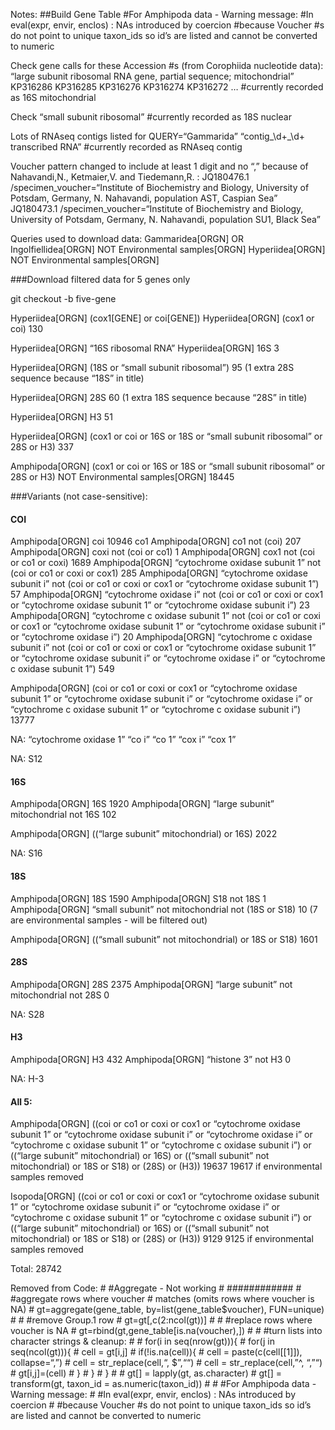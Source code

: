 Notes:
##Build Gene Table
#For Amphipoda data - Warning message:
#In eval(expr, envir, enclos) : NAs introduced by coercion
#because Voucher #s do not point to unique taxon_ids so id's are listed and cannot be converted to numeric

Check gene calls for these Accession #s (from Corophiida nucleotide data):
"large subunit ribosomal RNA gene,
            partial sequence; mitochondrial"
KP316286 KP316285 KP316276 KP316274 KP316272 ...
#currently recorded as 16S mitochondrial

Check "small subunit ribosomal"
#currently recorded as 18S nuclear

Lots of RNAseq contigs listed for QUERY="Gammarida"
"contig_\\d+_\\d+ transcribed RNA"
#currently recorded as RNAseq contig

Voucher pattern changed to include at least 1 digit and no "," because of Nahavandi,N., Ketmaier,V. and Tiedemann,R. :
JQ180476.1 /specimen_voucher="Institute of Biochemistry and Biology, University of Potsdam, Germany, N. Nahavandi, population AST, Caspian Sea"
JQ180473.1 /specimen_voucher="Institute of Biochemistry and Biology, University of Potsdam, Germany, N. Nahavandi, population SU1, Black Sea"

Queries used to download data:
Gammaridea[ORGN] OR Ingolfiellidea[ORGN] NOT Environmental samples[ORGN] 
Hyperiidea[ORGN] NOT Environmental samples[ORGN]

###Download filtered data for 5 genes only

git checkout -b five-gene

Hyperiidea[ORGN] (cox1[GENE] or coi[GENE]) 
Hyperiidea[ORGN] (cox1 or coi) 
130

Hyperiidea[ORGN] "16S ribosomal RNA"
Hyperiidea[ORGN] 16S
3

Hyperiidea[ORGN] (18S or "small subunit ribosomal")
95 (1 extra 28S sequence because "18S" in title)

Hyperiidea[ORGN] 28S
60 (1 extra 18S sequence because "28S" in title)

Hyperiidea[ORGN] H3
51

Hyperiidea[ORGN] (cox1 or coi or 16S or 18S or "small subunit ribosomal" or 28S or H3)
337

Amphipoda[ORGN] (cox1 or coi or 16S or 18S or "small subunit ribosomal" or 28S or H3) NOT Environmental samples[ORGN]
18445

###Variants (not case-sensitive):

#### COI

Amphipoda[ORGN] coi
10946
co1
Amphipoda[ORGN] co1 not (coi)
207
Amphipoda[ORGN] coxi not (coi or co1)
1
Amphipoda[ORGN] cox1 not (coi or co1 or coxi)
1689
Amphipoda[ORGN] "cytochrome oxidase subunit  1" not (coi or co1 or coxi or cox1)
285
Amphipoda[ORGN] "cytochrome oxidase subunit  i" not (coi or co1 or coxi or cox1 or "cytochrome oxidase subunit  1")
57
Amphipoda[ORGN] "cytochrome oxidase i" not (coi or co1 or coxi or cox1 or "cytochrome oxidase subunit 1" or "cytochrome oxidase subunit i")
23
Amphipoda[ORGN] "cytochrome c oxidase subunit 1" not (coi or co1 or coxi or cox1 or "cytochrome oxidase subunit 1" or "cytochrome oxidase subunit i" or "cytochrome oxidase i")
20
Amphipoda[ORGN] "cytochrome c oxidase subunit i" not (coi or co1 or coxi or cox1 or "cytochrome oxidase subunit 1" or "cytochrome oxidase subunit i" or "cytochrome oxidase i" or "cytochrome c oxidase subunit 1") 
549

Amphipoda[ORGN] (coi or co1 or coxi or cox1 or "cytochrome oxidase subunit 1" or "cytochrome oxidase subunit i" or "cytochrome oxidase i" or "cytochrome c oxidase subunit 1" or "cytochrome c oxidase subunit i") 
13777

NA:
"cytochrome oxidase 1"
"co i"
"co 1"
"cox i"
"cox 1"

NA:
S12

#### 16S

Amphipoda[ORGN] 16S
1920
Amphipoda[ORGN] "large subunit" mitochondrial not 16S 
102

Amphipoda[ORGN] (("large subunit" mitochondrial) or 16S)
2022

NA:
S16

#### 18S

Amphipoda[ORGN] 18S
1590
Amphipoda[ORGN] S18 not 18S
1
Amphipoda[ORGN] "small subunit" not mitochondrial not (18S or S18)
10 (7 are environmental samples - will be filtered out)

Amphipoda[ORGN] (("small subunit" not mitochondrial) or 18S or S18)
1601

#### 28S

Amphipoda[ORGN] 28S
2375
Amphipoda[ORGN] "large subunit" not mitochondrial not 28S
0

NA:
S28

#### H3

Amphipoda[ORGN] H3
432
Amphipoda[ORGN] "histone 3" not H3
0

NA:
H-3

#### All 5:
Amphipoda[ORGN] ((coi or co1 or coxi or cox1 or "cytochrome oxidase subunit 1" or "cytochrome oxidase subunit i" or "cytochrome oxidase i" or "cytochrome c oxidase subunit 1" or "cytochrome c oxidase subunit i") or (("large subunit" mitochondrial) or 16S) or (("small subunit" not mitochondrial) or 18S or S18) or (28S) or (H3))
19637
19617 if environmental samples removed

Isopoda[ORGN] ((coi or co1 or coxi or cox1 or "cytochrome oxidase subunit 1" or "cytochrome oxidase subunit i" or "cytochrome oxidase i" or "cytochrome c oxidase subunit 1" or "cytochrome c oxidase subunit i") or (("large subunit" mitochondrial) or 16S) or (("small subunit" not mitochondrial) or 18S or S18) or (28S) or (H3))
9129
9125 if environmental samples removed

Total: 28742


Removed from Code:
# #Aggregate - Not working
# ############
# #aggregate rows where voucher # matches (omits rows where voucher is NA)
# gt=aggregate(gene_table, by=list(gene_table$voucher), FUN=unique)
# 
# #remove Group.1 row
# gt=gt[,c(2:ncol(gt))]
# 
# #replace rows where voucher is NA
# gt=rbind(gt,gene_table[is.na(voucher),])
# 
# #turn lists into character strings & cleanup:
# 
# for(i in seq(nrow(gt))){
#   for(j in seq(ncol(gt))){
#     cell = gt[i,j]
#     if(!is.na(cell)){
#       cell = paste(c(cell[[1]]), collapse=", ")
#       cell = str_replace(cell,", $","")
#       cell = str_replace(cell,"^, ","")
#       gt[i,j]=(cell)
#     }
#   }
# }
# 
# gt[] = lapply(gt, as.character)
# gt[] = transform(gt, taxon_id = as.numeric(taxon_id))
# 
# #For Amphipoda data - Warning message:
# #In eval(expr, envir, enclos) : NAs introduced by coercion
# #because Voucher #s do not point to unique taxon_ids so id's are listed and cannot be converted to numeric










